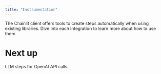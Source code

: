```yaml
---
title: "Instrumentation"
---
```


The Chainlit client offers tools to create steps automatically when using existing libraries. Dive into each integration to learn more about how to use them.

# Next up

<CardGroup cols={2}>
  <Card title="OpenAI" icon="link" href="/python-client/instrumentation/openai">
    LLM steps for OpenAI API calls.
  </Card>
</CardGroup>

